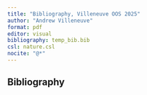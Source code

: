 ```yaml
---
title: "Bibliography, Villeneuve OOS 2025"
author: "Andrew Villeneuve"
format: pdf
editor: visual
bibliography: temp_bib.bib
csl: nature.csl
nocite: "@*"
---
```


## Bibliography

::: {#refs}
:::
